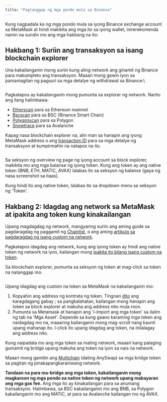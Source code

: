 ```yaml
---
title: "Pagtanggap ng mga pondo mula sa Binance"
---
```


Kung nagpadala ka ng mga pondo mula sa iyong Binance exchange account sa MetaMask at hindi makikita ang mga ito sa iyong wallet, inirerekomenda namin na sundin mo ang mga hakbang na ito:

## **Hakbang 1: Suriin ang transaksyon sa isang blockchain explorer**

Una kakailanganin mong suriin kung aling network ang ginamit ng Binance para makumpleto ang transaksyon. Maaari mong gawin iyon sa pamamagitan ng pagsuri sa mga detalye ng withdrawal sa Binance:\

<div class="center-container">
  <div class="img-medium">
    <img
      src={
        require("../../../../../../img/networks-and-sidechains/binance/receiving-funds-from-binance/Binance_network.png")
          .default
      }
      alt=""
    />
  </div>
</div>

Pagkatapos ay kakailanganin mong pumunta sa explorer ng network. Narito ang ilang halimbawa:

- [Etherscan](https://etherscan.io/) para sa Ethereum mainnet
- [Bscscan](https://bscscan.com/) para sa BSC (Binance Smart Chain)
- [Polygonscan](https://polygonscan.com/) para sa Polygon
- [Snowtrace](https://snowtrace.io/) para sa Avalanche

Kapag nasa blockchain explorer na, alin man sa hanapin ang iyong MetaMask address o ang [transaction ID](/transactions-and-gas/transactions/how-to-find-a-transaction-id) para sa mga detalye ng transaksyon at kumpirmahin na natapos na ito.

<div class="center-container">
  <div class="img-medium">
    <img
      src={
        require("../../../../../../img/networks-and-sidechains/binance/receiving-funds-from-binance/Bscscan_address_overview.png")
          .default
      }
      alt=""
    />
  </div>
</div>

Sa seksyon ng overview ng page ng iyong account sa block explorer, makikita mo ang mga balanse ng iyong token. Kung ang token ay ang native token (BNB, ETH, MATIC, AVAX) lalabas ito sa seksyon ng balanse (gaya ng nasa screenshot sa itaas).

Kung hindi ito ang native token, lalabas ito sa dropdown menu sa seksyon ng 'Token'.

## **Hakbang 2: Idagdag ang network sa MetaMask at ipakita ang token kung kinakailangan**

Upang magdagdag ng network, mangyaring suriin ang aming guide sa pagdaragdag ng paggamit ng [Chainlist](/networks-and-sidechains/managing-networks/add-a-network-using-chainlist), o ang aming [artikulo sa pagdaragdag ng isang custom na network](/networks-and-sidechains/managing-networks/how-to-add-a-custom-network-rpc).

Pagkatapos idagdag ang network, kung ang iyong token ay hindi ang native token ng network na iyon, kailangan mong [ipakita ito bilang isang custom na token](/managing-my-tokens/custom-tokens/how-to-display-tokens-in-metamask).

Sa blockchain explorer, pumunta sa seksyon ng token at mag-click sa token na natanggap mo:

<div class="center-container">
  <div class="img-large">
    <img
      src={
        require("../../../../../../img/networks-and-sidechains/binance/receiving-funds-from-binance/Etherscan_BNB_contract_address.png")
          .default
      }
      alt=""
    />
  </div>
</div>

Upang idagdag ang custom na token sa MetaMask na kakailanganin mo:

1. Kopyahin ang address ng kontrata ng token. Tingnan [dito](/managing-my-tokens/custom-tokens/what-is-a-token-contract-address) ang karagdagang gabay ; sa pangkalahatan, kailangan mong hanapin ang token sa block explorer at makuha ang address nito mula roon.
2. Pumunta sa Metamask at hanapin ang 'i-import ang mga token' sa ilalim ng tab na 'Mga Asset'. Depende sa kung gaano karaming mga token ang naidagdag mo na, maaaring kailanganin mong mag-scroll nang kaunti upang mahanap ito. I-click ito upang idagdag ang token, na inilalagay ang address nito.

Kung naipadala mo ang mga token sa maling network, maaari kang palaging gumamit ng bridge upang makuha ang token na iyon sa nais na network.

Maaari mong gamitin ang [Multichain](https://multichain.org/) (dating AnySwap) sa mga bridge token sa pagitan ng pinakapangkaraniwang network.

**Tandaan na para ma-bridge ang mga token, kakailanganin mong magkaroon ng mga pondo sa native token ng network upang mabayaran ang mga gas fee.** Ang mga ito ay kinakailangan para sa anumang transaksyon. Halimbawa, sa BSC kakailanganin mo ang BNB, sa Polygon kakailanganin mo ang MATIC, at para sa Avalanche kailangan mo ng AVAX.
